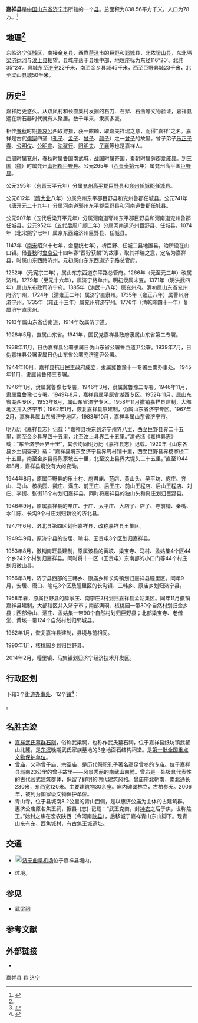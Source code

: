 {{Infobox China County
| county = 嘉祥县
| usedname = 
| nameorigin = 
| Photo = Jiaxiang Zeng Miao 2015.08.14 10-25-33.jpg
| Photoname = 曾廟・宗聖殿
| map = ChinaJiningJiaxiang.png
| map_caption = 嘉祥县在济宁市的位置
| Pinyin = Jiāxiáng Xiàn
| Belong = [[山东省|山东省]][[济宁市|济宁市]]
| Types = [[县|县]]
| admincode =  
| founded = 
| seat = 
| officerTitle = 
| officer = 
| officerTitle2 = 
| officer2 = 
| division = 
| town = 
| township = 
| subdistrict = 
| dialect = 
| post code = 272400
| phone code = 537
| coordinate = 
| area = 973
| area land = 
| area water = 
| census yr = 2008年
| pop = 81.9万人<ref>{{Cite web |url=http://www.jnstj.gov.cn/Browse.htm?id=12088 |title=济宁市2009统计年鉴 |author=济宁市统计局 |date=2009-09-15 |language=zh |accessdate=2010-12-26 }}{{dead link|date=2017年12月 |bot=InternetArchiveBot |fix-attempted=yes }}</ref>
| density =  
| GDP = 
| GDP_as_of = 
| GDPPC = 
| carlicense = 鲁H
| web = www.jiaxiang.gov.cn
| web_title = 嘉祥县政府网
}}
'''嘉祥县'''是[[中国|中国]][[山东省|山东省]][[济宁市|济宁市]]所辖的一个[[县|县]]。总面积为838.56平方千米，人口为78万。<ref name=":0">{{Cite web|url=http://www.jiaxiang.gov.cn/col/col26391/index.html|title=嘉祥县人民政府 行政区划|accessdate=|author=|date=|publisher=}}{{Dead link|date=2019年11月 |bot=InternetArchiveBot |fix-attempted=yes }}</ref>

== 地理<ref name=":0" /> ==
东临济宁[[任城区|任城区]]，南接[[金乡县|金乡县]]，西靠[[菏泽|菏泽]]市的[[巨野|巨野]]和[[郓城|郓城]]县，北依[[梁山县|梁山县]]，东北隔[[梁济运河|梁济运河]]与[[汶上县|汶上县]]相望。县城座落于县境中部，地理座标为东经116°20′、北纬35°24′。县城东至[[济宁|济宁]]22千米，南至金乡县城45千米，西至巨野县城23千米，北至梁山县城50千米。

==历史<ref>{{Cite web|url=http://www.jiaxiang.gov.cn/col/col26392/index.html|title=嘉祥人民政府 历史沿革|accessdate=|author=|date=|publisher=}}{{Dead link|date=2019年11月 |bot=InternetArchiveBot |fix-attempted=yes }}</ref>==
嘉祥历史悠久。从双凤村和长直集村发掘的石刀、石斧、石凿等文物验证，嘉祥县远在新石器时代就有人聚居。数千年来，隶属多变。

相传[[春秋时期|春秋]]时期[[鲁哀公|鲁哀公]]西取狩猎，获一麒麟，取嘉美祥瑞之意，而得“嘉祥”之名。嘉祥是古代[[儒家|儒家]]四圣（[[孔子|孔子]]、[[孟子|孟子]]、[[曾子|曾子]]、[[颜回|颜子]]）之一[[曾参|曾子]]的故里。曾子弟子[[乐正子春|乐正子春]]、[[公明仪|公明仪]]、[[公明宣|公明宣]]、[[沈犹行|沈犹行]]、[[阳明夫|阳明夫]]、[[子襄|子襄]]等也是嘉祥人。

[[西周|西周]]时属[[兖州_(古代)|兖州]]，春秋时属[[鲁国|鲁国]]南武城，[[战国|战国]]时属[[齐国|齐国]]，[[秦朝|秦朝]]时属[[薛郡|薛郡]][[爱戚县|爱戚县]]。到[[三国|三国]]（[[曹魏|魏]]）时属兖州[[山阳郡|山阳郡]][[巨野县|巨野县]]。公元265年（[[西晋|西晋]][[泰始_(西晋)|泰始]]元年）属兖州高平国[[巨野县|巨野县]]。

公元395年（[[东晋|东晋]]天平元年）分属[[兖州_(古代)|兖州]][[高平郡_(西晉)|高平郡]][[巨野县|巨野县]]和[[兖州_(古代)|兖州]][[任城郡|任城郡]][[任城县|任城县]]。

公元612年（[[隋朝|隋]][[大业_(年号)|大业]]八年）分属兖州东平郡巨野县和兖州鲁郡任城县。公元741年（唐开元二十九年）分属河南道郓州东平郡巨野县和河南道鲁郡任城县。

公元907年（五代后梁开平元年）分属河南道郓州东平郡巨野县和河南道兖州鲁郡任城县。公元952年（五代后周广顺二年）分属河南道济州巨野县、任城县，1074年（北宋熙宁七年）属京东西路济州巨野县、任城县。

1147年（[[南宋|南宋]]绍兴十七年，金皇统七年），析巨野、任城二县地置县，治所设在山口镇。借[[春秋时期|春秋]]时[[魯哀公|鲁哀公]]十四年春“西狞获麟”的故事，取其祥瑞之意，定名为嘉祥县，时属山东西路济州。元初属山东东西道济宁路总管府。

1252年（元宪宗二年），属山东东西道东平路总管府。1266年（元至元三年）改属济州。1279年（至元十六年），属济宁路单州。明初隶属未变。1371年（明洪武四年）属山东布政司济宁府。1385年（洪武十八年）属兖州府。清初属山东省兖州府济宁州，1724年（清雍正二年）属济宁直隶州。1735年（雍正八年）属曹州府济宁州。1735年（雍正十三年）属兖州府济宁州。1776年（清乾隆四十一年）复属济宁直隶州。

1913年属山东省岱南道，1914年改属济宁道。

1928年5月，直属山东省。1941年，国民党嘉祥县政府隶属山东省第二专署。

1938年11月，日伪嘉祥县公署隶属日伪山东省公署鲁西道尹公署。1939年7月，日伪嘉祥县公署隶属日伪山东省公署兖济道尹公署。

1944年10月，嘉祥县抗日民主政府成立，隶属冀鲁豫十一专署巨南办事处。 1945年11月，隶属背鲁预三专署。

1946年1月，隶属冀鲁豫七专署，1946年3月，隶属冀鲁豫二专署。1946年11月，隶属冀鲁豫七专署。1949年8月，嘉祥县属平原省湖西专区。1952年11月，属山东省湖西专区，1953年8月，属山东省济宁专区。1958年11月撤销嘉祥县建制，大部地区并入济宁市；1962年1月，恢复嘉祥县原建制，仍属山东省济宁专区。1967年2月，嘉祥县属山东省济宁地区。1983年10月，嘉祥县属山东省济宁市。

明万历《嘉祥县志》记载：“嘉祥县境东到济宁州界八里，西至巨野县界二十五里，南至金乡县界四十五里，北至汶上县界二十五里。”清光绪《嘉祥县志》载：“东至济宁州界十里”，其余均同明万历《嘉祥县志》记载。1920年《山东各县乡土调查录》载：“嘉祥县境东至济宁县界周村铺十里，西至巨野县界杨家楼二十五里，南至金乡县界陈家坡五十里，北至汶上县界大堤头二十五里。”直至1944年8月，嘉祥县境没有大的变动。

1944年8月，原属巨野县的乐土村、府君庙、范店、黄山头、吴平坊、庞庄、齐山、马山、核桃园、魏庄、满庄、前王庄、后王庄、前山王程店、后山王程店、刘庄、李街、张街18个村划归嘉祥县，同时将嘉祥县的独山头和禹庄划归巨野县。

1946年9月，原属嘉祥县的辛庄、于庄、太平庄、大店子、店子、寺前铺、秦嘴、水牛陈、长沟9个村庄划归新设的济北县。

1947年6月，济北县第四区划归嘉祥县，改称嘉祥县王集区。

1949年9月，原济宁县的安居、喻屯、王贵屯3个区划归嘉祥县。

1953年8月，撤销南旺县建制，原属该县的黄垓、梁宝寺、马村、孟姑集4个区44个乡242个村划归嘉祥县。同时将十一区（王贵屯）东南部的小口门等44个村庄划归微山县。

1956年3月，济宁县西部的三韩乡、康庙乡和长沟镇划归嘉祥县瞳里区。同年9月，安居、唐口、喻屯3个区及瞳里区的长沟镇、三韩乡、康庙乡划归济宁县。

1958年春，原属巨野县的薛家庄、南李庄2村划归嘉祥县孟姑集区。同年11月撤销嘉祥县建制，大部辖区并入济宁市；南部满硐、核桃园一带30个自然村划归金乡县；西部仲山、酒庄、孟姑集一带90个自然村划归巨野县；北部梁宝寺、老僧堂、黄垓一带124个自然村划归郓城县。

1962年1月，恢复嘉祥县建制，县境与前相同。

1990年1月，核桃园乡划归巨野县。

2014年2月，疃里镇、马集镇划归济宁经济技术开发区。

== 行政区划 ==
{{PAGENAMEBASE}}下辖3个[[街道办事处|街道办事处]]、12个[[行政建制镇|镇]]<ref>{{PRC admin/ref sgc|37/08/29}}</ref>：

{{PRC admin/children|37/08/29}}。

==名胜古迹==
*[[武氏祠|嘉祥武氏墓群石刻]]，俗称武梁祠，也称作武氏墓石祠，位于嘉祥县纸坊镇武翟山北麓，是[[东汉|东汉]]晚期武氏家族墓地的3座地面石结构祠堂。是[[第一批全国重点文物保护单位|第一批全国重点文物保护单位]]。
*[[曾庙|曾庙]]，又称曾子庙、宗圣庙，是历代祭祀孔子著名高足曾参的专庙。位于嘉祥县城南23公里的曾子故里——风景秀丽的南武山南麓。曾庙是一处极具代表性的古代官式建筑群体，保留了鲜明的明代建筑风格。曾庙座北朝南，南北通长230米，东西宽120米。主要建筑物30余座。庙内碑碣林立，古柏参天。2006年，被列为国家级文物保护单位。
*青山寺，位于县城南8.2公里的青山西侧，是以惠济公庙为主体的古建筑群。惠济公庙原名焦王祠，据县-{志}-记载：“武王克商，封[[神农|神农]]之后于焦，世称焦王。”始封之焦在宏农陕西（今河南[[陕县|陕县]]），后移城于嘉祥青山东山脚下。现青山东有东、西焦城村，有古焦王城遗址。

==交通==
* [[File:Airport_Sign.svg|20px]][[济宁曲阜机场|济宁曲阜机场]]位于嘉祥县境内。
* {{中国国道名|327}}过境。

==参见==
*[[武梁祠|武梁祠]]

== 参考文献 ==
{{reflist}}

== 外部链接 ==
* {{Official website|http://www.jiaxiang.gov.cn/|name=嘉祥县人民政府}}

{{嘉祥县行政区划}}
{{济宁市行政区划}}
{{山东行政区划}}

[[Category:嘉祥县|]]
[[Category:济宁区县市|县]]
[[Category:山东省县份|济宁]]
